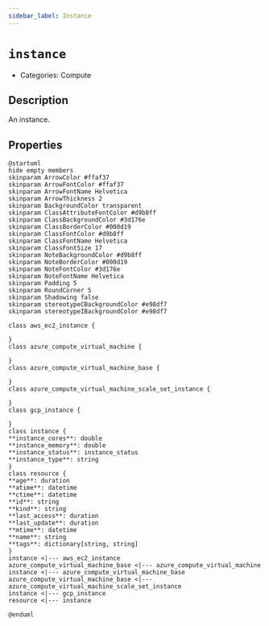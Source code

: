 ```yaml
---
sidebar_label: Instance
---
```


# `instance`

- Categories: Compute

## Description

An instance.

## Properties

<ZoomPanPinch>

```kroki imgType="plantuml" imgAlt="Diagram of Instance data model"
@startuml
hide empty members
skinparam ArrowColor #ffaf37
skinparam ArrowFontColor #ffaf37
skinparam ArrowFontName Helvetica
skinparam ArrowThickness 2
skinparam BackgroundColor transparent
skinparam ClassAttributeFontColor #d9b8ff
skinparam ClassBackgroundColor #3d176e
skinparam ClassBorderColor #000d19
skinparam ClassFontColor #d9b8ff
skinparam ClassFontName Helvetica
skinparam ClassFontSize 17
skinparam NoteBackgroundColor #d9b8ff
skinparam NoteBorderColor #000d19
skinparam NoteFontColor #3d176e
skinparam NoteFontName Helvetica
skinparam Padding 5
skinparam RoundCorner 5
skinparam Shadowing false
skinparam stereotypeCBackgroundColor #e98df7
skinparam stereotypeIBackgroundColor #e98df7

class aws_ec2_instance {

}
class azure_compute_virtual_machine {

}
class azure_compute_virtual_machine_base {

}
class azure_compute_virtual_machine_scale_set_instance {

}
class gcp_instance {

}
class instance {
**instance_cores**: double
**instance_memory**: double
**instance_status**: instance_status
**instance_type**: string
}
class resource {
**age**: duration
**atime**: datetime
**ctime**: datetime
**id**: string
**kind**: string
**last_access**: duration
**last_update**: duration
**mtime**: datetime
**name**: string
**tags**: dictionary[string, string]
}
instance <|--- aws_ec2_instance
azure_compute_virtual_machine_base <|--- azure_compute_virtual_machine
instance <|--- azure_compute_virtual_machine_base
azure_compute_virtual_machine_base <|--- azure_compute_virtual_machine_scale_set_instance
instance <|--- gcp_instance
resource <|--- instance

@enduml
```

</ZoomPanPinch>
